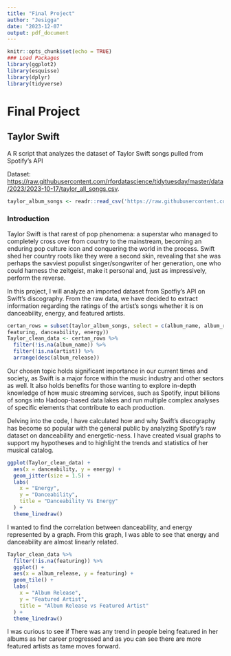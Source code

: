 ```yaml
---
title: "Final Project"
author: "Jesigga"
date: "2023-12-07"
output: pdf_document
---
```


```r
knitr::opts_chunk$set(echo = TRUE)
### Load Packages
library(ggplot2)
library(esquisse)
library(dplyr)
library(tidyverse)
```

# Final Project
## Taylor Swift

A R script that analyzes the dataset of Taylor Swift songs pulled from Spotify's API

Dataset: <https://raw.githubusercontent.com/rfordatascience/tidytuesday/master/data/2023/2023-10-17/taylor_all_songs.csv>.


```r
taylor_album_songs <- readr::read_csv('https://raw.githubusercontent.com/rfordatascience/tidytuesday/master/data/2023/2023-10-17/taylor_album_songs.csv')

```

### Introduction 

Taylor Swift is that rarest of pop phenomena: a superstar who managed to completely cross over from country to the mainstream, becoming an enduring pop culture icon and conquering the world in the process. Swift shed her country roots like they were a second skin, revealing that she was perhaps the savviest populist singer/songwriter of her generation, one who could harness the zeitgeist, make it personal and, just as impressively, perform the reverse.


In this project, I will analyze an imported dataset from Spotfiy's API on Swift's discography. From the raw data, we have decided to extract information regarding the ratings of the artist's songs whether it is on danceability, energy, and featured artists.

```r
certan_rows = subset(taylor_album_songs, select = c(album_name, album_release, artist, 
featuring, danceability, energy))
Taylor_clean_data <- certan_rows %>%
  filter(!is.na(album_name)) %>%
  filter(!is.na(artist)) %>%
  arrange(desc(album_release))

```

Our chosen topic holds significant importance in our current times and society, as Swift is a major force within the music industry and other sectors as well. It also holds benefits for those wanting to explore in-depth knowledge of how music streaming services, such as Spotify, input billions of songs into Hadoop-based data lakes and run multiple complex analyses of specific elements that contribute to each production.

Delving into the code, I have calculated how and why Swift's discography has become so popular with the general public by analyzing Spotify's raw dataset on danceability and energetic-ness. I have created visual graphs to support my hypotheses and to highlight the trends and statistics of her musical catalog.


```r
ggplot(Taylor_clean_data) +
  aes(x = danceability, y = energy) +
  geom_jitter(size = 1.5) +
  labs(
    x = "Energy",
    y = "Danceability",
    title = "Danceability Vs Energy"
  ) +
  theme_linedraw()  
```

I wanted to find the correlation between danceability, and energy represented by a graph. From this graph, I was able to see that energy and danceability are almost linearly related.


```r
Taylor_clean_data %>%
  filter(!is.na(featuring)) %>%
  ggplot() +
  aes(x = album_release, y = featuring) +
  geom_tile() +
  labs(
    x = "Album Release",
    y = "Featured Artist",
    title = "Album Release vs Featured Artist"
  ) +
  theme_linedraw()
```

I was curious to see if There was any trend in people being featured in her albums as her career progressed and as you can see there are more featured artists as tame moves forward.
